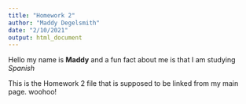 ```yaml
---
title: "Homework 2"
author: "Maddy Degelsmith"
date: "2/10/2021"
output: html_document
---
```


Hello my name is **Maddy** and a fun fact about me is that I am studying *Spanish*

This is the Homework 2 file that is supposed to be linked from my main page. woohoo!